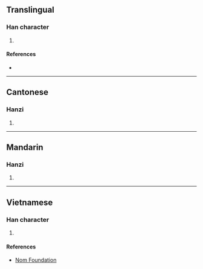 {{character info/new}}
==Translingual==

===Han character===
{{Han char|rn=75|rad=木|as=12|sn=16|four=41946|canj=DMWJ|ids=⿰木覃}}

# {{defn|Han|sort=木12}}

====References====
* {{Han ref|kx=0554.050|dkj=15558|dj=0942.170|hdz=21289.070|uh=6A5D|ud=27229|bh=E9C5|bd=59845}}

----

==Cantonese==

===Hanzi===
{{yue-hanzi|jyut=[[taam4]]|y=taam4}}

# {{defn|lang=yue|sort=木12}}

----

==Mandarin==

===Hanzi===
{{cmn-hanzi|pin=[[diàn]] ([[dian4]])|wg=tien<sup>4</sup>}}

# {{defn|lang=cmn|sort=木12}}

----

==Vietnamese==

===Han character===
{{vi-readings|rs=木12| hanviet = giầm}}

# {{defn|lang=vi|sort=木12}}

====References====
*[http://nomfoundation.org/common/nom_details.php?codepoint=6a5d Nom Foundation]